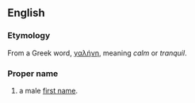 {{See|galen}}
==English==
===Etymology===
From a Greek word, [[γαλήνη]], meaning ''calm'' or ''tranquil''.


{{etystub}}
===Proper name===
#a male [[first name]].
